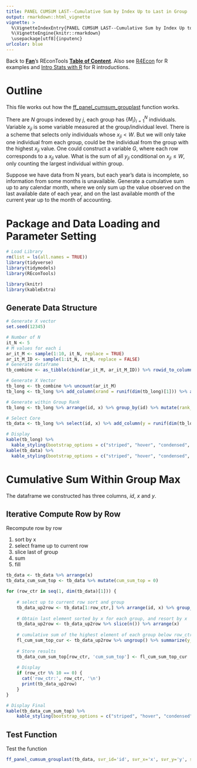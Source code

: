 ```yaml
---
title: PANEL CUMSUM LAST--Cumulative Sum by Index Up to Last in Group
output: rmarkdown::html_vignette
vignette: >
  %\VignetteIndexEntry{PANEL CUMSUM LAST--Cumulative Sum by Index Up to Last in Group}
  %\VignetteEngine{knitr::rmarkdown}
  \usepackage[utf8]{inputenc}
urlcolor: blue
---
```


Back to **[Fan](https://fanwangecon.github.io/)**'s REconTools **[Table of Content](https://fanwangecon.github.io/REconTools/)**. Also see [R4Econ](https://fanwangecon.github.io/R4Econ/) for R examples and [Intro Stats with R](https://fanwangecon.github.io/Stat4Econ/) for R introductions.

# Outline

This file works out how the [ff_panel_cumsum_grouplast](https://fanwangecon.github.io/REconTools/reference/ff_panel_cumsum_grouplast.html) function works.

There are $N$ groups indexed by $j$, each group has $\left\{M_{i}\right\}_{i=1}^{N}$ individuals. Variable $x_{ji}$ is some variable measured at the group/individual level. There is a scheme that selects only individuals whose $x_{ji} < W$. But we will only take one individual from each group, could be the individual from the group with the highest $x_{ji}$ value. One could construct a variable $G$, where each row corresponds to a $x_{ji}$ value. What is the sum of all $y_{ji}$ conditional on $x_{ji} \le W$, only counting the largest individual within group. 

Suppose we have data from N years, but each year's data is incomplete, so information from some months is unavailable. Generate a cumulative sum up to any calendar month, where we only sum up the value observed on the last available date of each year, and on the last available month of the current year up to the month of accounting. 

# Package and Data Loading and Parameter Setting

```r
# Load Library
rm(list = ls(all.names = TRUE))
library(tidyverse)
library(tidymodels)
library(REconTools)

library(knitr)
library(kableExtra)
```

## Generate Data Structure

```r
# Generate X vector
set.seed(12345)

# Number of N
it_N <- 5
# M values for each i
ar_it_M <- sample(1:10, it_N, replace = TRUE)
ar_it_M_ID <- sample(1:it_N, it_N, replace = FALSE)
# Generate dataframe
tb_combine <- as_tibble(cbind(ar_it_M, ar_it_M_ID)) %>% rowid_to_column(var = "id")

# Generate X Vector
tb_long <- tb_combine %>% uncount(ar_it_M) 
tb_long <- tb_long %>% add_column(xrand = runif(dim(tb_long)[1])) %>% arrange(xrand) %>% mutate(x = row_number())

# Generate within Group Rank
tb_long <- tb_long %>% arrange(id, x) %>% group_by(id) %>% mutate(rank_l = row_number())

# Select Core
tb_data <- tb_long %>% select(id, x) %>% add_column(y = runif(dim(tb_long)[1])) %>% arrange(id,x) %>% group_by(id) %>% mutate(y = cumsum(y))

# Display
kable(tb_long) %>%
  kable_styling(bootstrap_options = c("striped", "hover", "condensed", "responsive"))
kable(tb_data) %>%
  kable_styling(bootstrap_options = c("striped", "hover", "condensed", "responsive"))
```

# Cumulative Sum Within Group Max

The dataframe we constructed has three columns, *id*, *x* and *y*. 

## Iterative Compute Row by Row

Recompute row by row 

1. sort by x
2. select frame up to current row
3. slice last of group
4. sum
5. fill

```r

tb_data <- tb_data %>% arrange(x)
tb_data_cum_sum_top <- tb_data %>% mutate(cum_sum_top = 0)

for (row_ctr in seq(1, dim(tb_data)[1])) {
  
    # select up to current row sort and group
    tb_data_up2row <- tb_data[1:row_ctr,] %>% arrange(id, x) %>% group_by(id) 
    
    # Obtain last element sorted by x for each group, and resort by x    
    tb_data_up2row <- tb_data_up2row %>% slice(n()) %>% arrange(x)
    
    # cumulative sum of the highest element of each group below row_ctr
    fl_cum_sum_top_cur <- tb_data_up2row %>% ungroup() %>% summarize(y_sum_top_up2row = sum(y)) %>% pull(y_sum_top_up2row)
    
    # Store results
    tb_data_cum_sum_top[row_ctr, 'cum_sum_top'] <- fl_cum_sum_top_cur
    
    # Display
    if (row_ctr %% 10 == 0) {
      cat('row_ctr:', row_ctr, '\n')
      print(tb_data_up2row)
    }
}

# Display Final
kable(tb_data_cum_sum_top) %>%
    kable_styling(bootstrap_options = c("striped", "hover", "condensed", "responsive"))
```

## Test Function

Test the function 

```r
ff_panel_cumsum_grouplast(tb_data, svr_id='id', svr_x='x', svr_y='y', svr_cumsumtop = 'y_cumsum', stat='sum')
```
